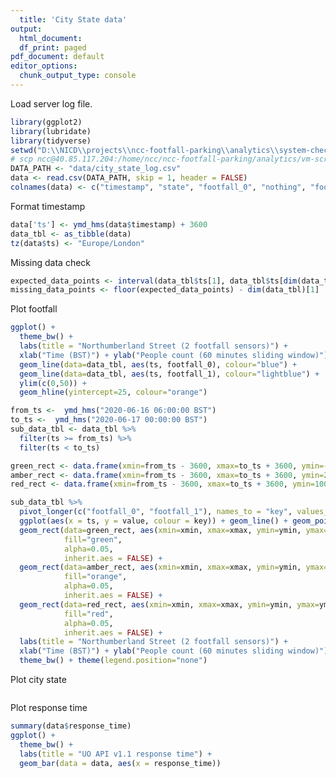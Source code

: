 ```yaml
---
  title: 'City State data'
output:
  html_document:
  df_print: paged
pdf_document: default
editor_options:
  chunk_output_type: console
---
```


Load server log file.

```r
library(ggplot2)
library(lubridate)
library(tidyverse)
setwd("D:\\NICD\\projects\\ncc-footfall-parking\\analytics\\system-check")
# scp ncc@40.85.117.204:/home/ncc/ncc-footfall-parking/analytics/vm-script/city_state_log.csv .
DATA_PATH <- "data/city_state_log.csv"
data <- read.csv(DATA_PATH, skip = 1, header = FALSE)
colnames(data) <- c("timestamp", "state", "footfall_0", "nothing", "footfall_1", "response_time")
```

Format timestamp

```r
data['ts'] <- ymd_hms(data$timestamp) + 3600
data_tbl <- as_tibble(data)
tz(data$ts) <- "Europe/London"
```

Missing data check

```r
expected_data_points <- interval(data_tbl$ts[1], data_tbl$ts[dim(data_tbl)[1]]) / minutes(5)
missing_data_points <- floor(expected_data_points) - dim(data_tbl)[1]
```

Plot footfall 

```r
ggplot() +
  theme_bw() +
  labs(title = "Northumberland Street (2 footfall sensors)") + 
  xlab("Time (BST)") + ylab("People count (60 minutes sliding window)") +
  geom_line(data=data_tbl, aes(ts, footfall_0), colour="blue") +
  geom_line(data=data_tbl, aes(ts, footfall_1), colour="lightblue") +
  ylim(c(0,50)) +
  geom_hline(yintercept=25, colour="orange") 
```


```r
from_ts <-  ymd_hms("2020-06-16 06:00:00 BST")
to_ts <-  ymd_hms("2020-06-17 00:00:00 BST")
sub_data_tbl <- data_tbl %>% 
  filter(ts >= from_ts) %>%
  filter(ts < to_ts)

green_rect <- data.frame(xmin=from_ts - 3600, xmax=to_ts + 3600, ymin=-Inf, ymax=25)
amber_rect <- data.frame(xmin=from_ts - 3600, xmax=to_ts + 3600, ymin=25, ymax=Inf)
red_rect <- data.frame(xmin=from_ts - 3600, xmax=to_ts + 3600, ymin=100, ymax=Inf)

sub_data_tbl %>% 
  pivot_longer(c("footfall_0", "footfall_1"), names_to = "key", values_to = "value") %>% 
  ggplot(aes(x = ts, y = value, colour = key)) + geom_line() + geom_point() +
  geom_rect(data=green_rect, aes(xmin=xmin, xmax=xmax, ymin=ymin, ymax=ymax),
            fill="green",
            alpha=0.05,
            inherit.aes = FALSE) +
  geom_rect(data=amber_rect, aes(xmin=xmin, xmax=xmax, ymin=ymin, ymax=ymax),
            fill="orange",
            alpha=0.05,
            inherit.aes = FALSE) +
  geom_rect(data=red_rect, aes(xmin=xmin, xmax=xmax, ymin=ymin, ymax=ymax),
            fill="red",
            alpha=0.05,
            inherit.aes = FALSE) +
  labs(title = "Northumberland Street (2 footfall sensors)") + 
  xlab("Time (BST)") + ylab("People count (60 minutes sliding window)") +
  theme_bw() + theme(legend.position="none")
```

Plot city state

```

```

Plot response time

```r
summary(data$response_time)
ggplot() +
  theme_bw() +
  labs(title = "UO API v1.1 response time") +
  geom_bar(data = data, aes(x = response_time))
```
